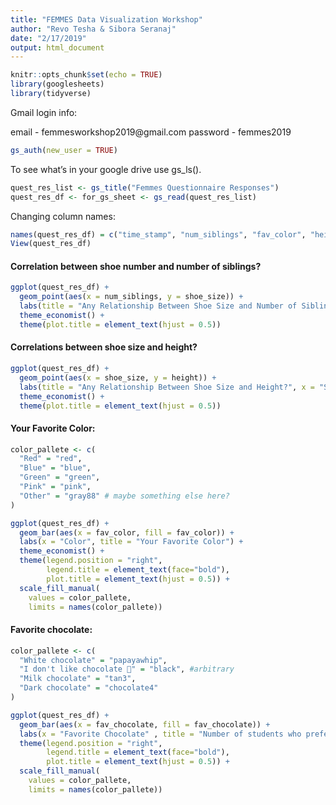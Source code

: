 ```yaml
---
title: "FEMMES Data Visualization Workshop"
author: "Revo Tesha & Sibora Seranaj"
date: "2/17/2019"
output: html_document
---
```


```r
knitr::opts_chunk$set(echo = TRUE)
library(googlesheets)
library(tidyverse)
```

Gmail login info:

email - femmesworkshop2019@gmail.com
password - femmes2019

```r
gs_auth(new_user = TRUE)
```

To see what's in your google drive use gs_ls().

```r
quest_res_list <- gs_title("Femmes Questionnaire Responses")
quest_res_df <- for_gs_sheet <- gs_read(quest_res_list)
```

Changing column names:
```r
names(quest_res_df) = c("time_stamp", "num_siblings", "fav_color", "height", "shoe_size", "movie_genre", "fav_chocolate", "fav_pet", "fav_season", "day_old", "reaction_one", "reaction_two", "reaction_three", "reaction_four")
View(quest_res_df)
```

#### Correlation between shoe number and number of siblings?

```r
ggplot(quest_res_df) + 
  geom_point(aes(x = num_siblings, y = shoe_size)) +
  labs(title = "Any Relationship Between Shoe Size and Number of Siblings?", x = "Number of Siblings", y = "Shoe Size") + 
  theme_economist() +
  theme(plot.title = element_text(hjust = 0.5))
```

#### Correlations between shoe size and height?

```r
ggplot(quest_res_df) + 
  geom_point(aes(x = shoe_size, y = height)) +
  labs(title = "Any Relationship Between Shoe Size and Height?", x = "Shoe Size", y = "Height") +
  theme_economist() +
  theme(plot.title = element_text(hjust = 0.5))
```

#### Your Favorite Color:

```r

color_pallete <- c(
  "Red" = "red",
  "Blue" = "blue",
  "Green" = "green",
  "Pink" = "pink",
  "Other" = "gray88" # maybe something else here?
)

ggplot(quest_res_df) + 
  geom_bar(aes(x = fav_color, fill = fav_color)) +
  labs(x = "Color", title = "Your Favorite Color") +
  theme_economist() +
  theme(legend.position = "right",
        legend.title = element_text(face="bold"),
        plot.title = element_text(hjust = 0.5)) +
  scale_fill_manual(
    values = color_pallete,
    limits = names(color_pallete))
```


#### Favorite chocolate:
```r
color_pallete <- c(
  "White chocolate" = "papayawhip",
  "I don't like chocolate 😬" = "black", #arbitrary
  "Milk chocolate" = "tan3",
  "Dark chocolate" = "chocolate4"
)

ggplot(quest_res_df) + 
  geom_bar(aes(x = fav_chocolate, fill = fav_chocolate)) +
  labs(x = "Favorite Chocolate" , title = "Number of students who prefer a certain type of chocolate") +
  theme(legend.position = "right",
        legend.title = element_text(face="bold"),
        plot.title = element_text(hjust = 0.5)) +
  scale_fill_manual(
    values = color_pallete,
    limits = names(color_pallete))
```



